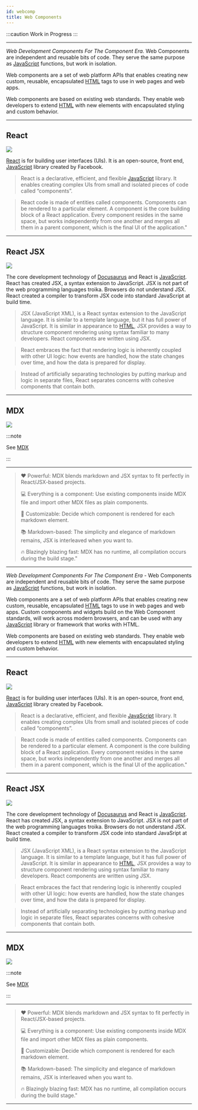 ```yaml
---
id: webcomp
title: Web Components
---
```


:::caution Work in Progress
:::

---

*Web Development Components For The Component Era.* Web Components are independent and reusable bits of code. They serve the same purpose as [JavaScript](https://developer.mozilla.org/en-US/docs/Web/JavaScript) functions, but work in isolation.

Web  components are a set of web platform APIs that enables creating new custom, reusable, encapsulated [HTML](https://developer.mozilla.org/en-US/docs/Web/HTML) tags to use in web pages and web apps.

Web components are based on existing web standards. They enable web developers to extend [HTML](https://developer.mozilla.org/en-US/docs/Web/HTML) with new elements with encapsulated styling and custom behavior.

---

## React


<img src="/img/reactLogo.png" height={120} width={100} />


[React](https://reactjs.org/) is for building user interfaces (UIs). It is an open-source, front end, [JavaScript](https://developer.mozilla.org/en-US/docs/Web/JavaScript) library created by Facebook.

> React is a declarative, efficient, and flexible [JavaScript](https://developer.mozilla.org/en-US/docs/Web/JavaScript) library. It enables creating complex UIs from small and isolated pieces of code called “components”.

> React code is made of entities called components. Components can be rendered to a particular element. A component is the core building block of a React application. Every component resides in the same space, but works independently from one another and merges all them in a parent component, which is the final UI of the application."

---

## React JSX

<img src="/img/jsxlogo.png" height={100} width={100} />

The core development technology of [Docusaurus](https://docusaurus.io) and React is [JavaScript](https://developer.mozilla.org/en-US/docs/Web/JavaScript). React has created JSX, a syntax extension to JavaScript. JSX is not part of the web programming languages troika. Browsers do not understand JSX. React created a compiler to transform JSX code into standard JavaScript at build time.

> JSX (JavaScript XML), is a React syntax extension to the JavaScript language. It is similar to a template language, but it has full power of JavaScript. It is similar in appearance to [HTML](https://developer.mozilla.org/en-US/docs/Web/HTML), JSX provides a way to structure component rendering using syntax familiar to many developers. React components are written using JSX.

> React embraces the fact that rendering logic is inherently coupled with other UI logic: how events are handled, how the state changes over time, and how the data is prepared for display.

> Instead of artificially separating technologies by putting markup and logic in separate files, React separates concerns with cohesive components that contain both.

---

## MDX

<img src="/img/mdxLogo.png" height={50} width={100} />

:::note

See [MDX](programming#mdx)

:::

---

> ❤️ Powerful: MDX blends markdown and JSX syntax to fit perfectly in React/JSX-based projects.
>
> 💻 Everything is a component: Use existing components inside MDX file and import other MDX files as plain components.
>
> 🔧 Customizable: Decide which component is rendered for each markdown element.
>
> 📚 Markdown-based: The simplicity and elegance of markdown remains, JSX is interleaved when you want to.
>
> 🔥 Blazingly blazing fast: MDX has no runtime, all compilation occurs during the build stage."

---


_Web Development Components For The Component Era_ - Web Components are independent and reusable bits of code. They serve the same purpose as [JavaScript](https://developer.mozilla.org/en-US/docs/Web/JavaScript) functions, but work in isolation.

Web  components are a set of web platform APIs that enables creating new custom, reusable, encapsulated [HTML](https://developer.mozilla.org/en-US/docs/Web/HTML) tags to use in web pages and web apps. Custom components and widgets build on the Web Component standards, will work across modern browsers, and can be used with any [JavaScript](https://developer.mozilla.org/en-US/docs/Web/JavaScript) library or framework that works with HTML.

Web components are based on existing web standards. They enable web developers to extend [HTML](https://developer.mozilla.org/en-US/docs/Web/HTML) with new elements with encapsulated styling and custom behavior.

---

## React


<img src="/img/reactLogo.png" height={120} width={100} />


[React](https://reactjs.org/) is for building user interfaces (UIs). It is an open-source, front end, [JavaScript](https://developer.mozilla.org/en-US/docs/Web/JavaScript) library created by Facebook.

> React is a declarative, efficient, and flexible [JavaScript](https://developer.mozilla.org/en-US/docs/Web/JavaScript) library. It enables creating complex UIs from small and isolated pieces of code called “components”.

> React code is made of entities called components. Components can be rendered to a particular element. A component is the core building block of a React application. Every component resides in the same space, but works independently from one another and merges all them in a parent component, which is the final UI of the application."

---

## React JSX

<img src="/img/jsxlogo.png" height={100} width={100} />

The core development technology of [Docusaurus](https://docusaurus.io) and React is [JavaScript](https://developer.mozilla.org/en-US/docs/Web/JavaScript). React has created JSX, a syntax extension to JavaScript. JSX is not part of the web programming languages troika. Browsers do not understand JSX. React created a compiler to transform JSX code into standard JavaSript
at build time.

> JSX (JavaScript XML), is a React syntax extension to the JavaScript language. It is similar to a template language, but it has full power of JavaScript. It is similar in appearance to [HTML](https://developer.mozilla.org/en-US/docs/Web/HTML), JSX provides a way to structure component rendering using syntax familiar to many developers. React components are written using JSX.

> React embraces the fact that rendering logic is inherently coupled with other UI logic: how events are handled, how the state changes over time, and how the data is prepared for display.

> Instead of artificially separating technologies by putting markup and logic in separate files, React separates concerns with cohesive components that contain both.

---

## MDX

<img src="/img/mdxLogo.png" height={50} width={100} />

:::note

See [MDX](programming#mdx)

:::

---

> ❤️ Powerful: MDX blends markdown and JSX syntax to fit perfectly in React/JSX-based projects.
>
> 💻 Everything is a component: Use existing components inside MDX file and import other MDX files as plain components.
>
> 🔧 Customizable: Decide which component is rendered for each markdown element.
>
> 📚 Markdown-based: The simplicity and elegance of markdown remains, JSX is interleaved when you want to.
>
> 🔥 Blazingly blazing fast: MDX has no runtime, all compilation occurs during the build stage."

---

